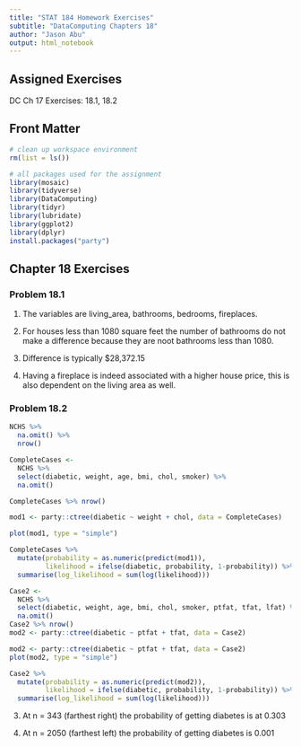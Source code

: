 ```yaml
---
title: "STAT 184 Homework Exercises" 
subtitle: "DataComputing Chapters 18"
author: "Jason Abu"
output: html_notebook
---
```


## Assigned Exercises

DC Ch 17 Exercises: 18.1, 18.2

## Front Matter

```r
# clean up workspace environment
rm(list = ls())

# all packages used for the assignment
library(mosaic)
library(tidyverse)
library(DataComputing)
library(tidyr)
library(lubridate)
library(ggplot2)
library(dplyr)
install.packages("party")

```



## Chapter 18 Exercises


### Problem 18.1
1. The variables are living_area, bathrooms, bedrooms, fireplaces.

2. For houses less than 1080 square feet the number of bathrooms do not make a difference because they are noot bathrooms less than 1080.

3. Difference is typically $28,372.15

4. Having a fireplace is indeed associated with a higher house price, this is also dependent on the living area as well.

### Problem 18.2
```r
NCHS %>%
  na.omit() %>%
  nrow()
```

```r
CompleteCases <- 
  NCHS %>%
  select(diabetic, weight, age, bmi, chol, smoker) %>%
  na.omit()
```

```r
CompleteCases %>% nrow()
```

```r
mod1 <- party::ctree(diabetic ~ weight + chol, data = CompleteCases)

plot(mod1, type = "simple")
```

```r
CompleteCases %>%
  mutate(probability = as.numeric(predict(mod1)), 
         likelihood = ifelse(diabetic, probability, 1-probability)) %>%
  summarise(log_likelihood = sum(log(likelihood)))
```


```r
Case2 <-
  NCHS %>%
  select(diabetic, weight, age, bmi, chol, smoker, ptfat, tfat, lfat) %>%
  na.omit()
Case2 %>% nrow()
mod2 <- party::ctree(diabetic ~ ptfat + tfat, data = Case2)

```

```r
mod2 <- party::ctree(diabetic ~ ptfat + tfat, data = Case2)
plot(mod2, type = "simple")
```


```r
Case2 %>%
  mutate(probability = as.numeric(predict(mod2)),
         likelihood = ifelse(diabetic, probability, 1-probability)) %>%
  summarise(log_likelihood = sum(log(likelihood)))

```

3. At n = 343 (farthest right) the probability of getting diabetes is at 0.303


4. At n  = 2050 (farthest left) the probability of getting diabetes is 0.001


